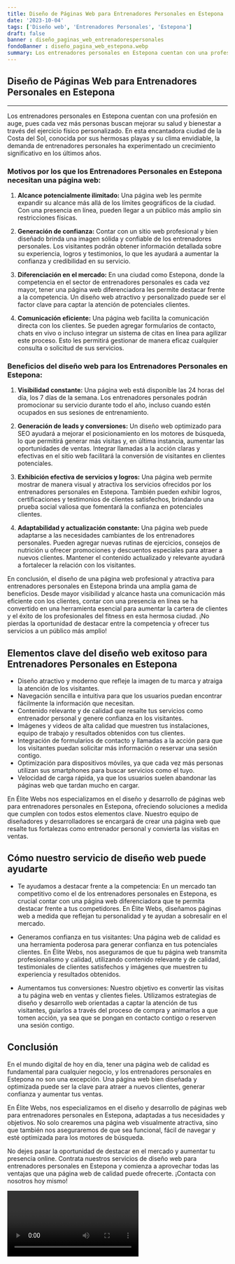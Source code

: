 ```yaml
---
title: Diseño de Páginas Web para Entrenadores Personales en Estepona
date: '2023-10-04'
tags: ['Diseño web', 'Entrenadores Personales', 'Estepona']
draft: false
banner : diseño_paginas_web_entrenadorespersonales
fondoBanner : diseño_pagina_web_estepona.webp
summary: Los entrenadores personales en Estepona cuentan con una profesión en auge, pues cada vez más personas buscan mejorar su salud y bienestar a través del ejercicio físico personalizado. En esta encantadora ciudad de la Costa del Sol, conocida por sus hermosas playas y su clima envidiable, la demanda de entrenadores personales ha experimentado un crecimiento significativo en los últimos años.
---
```


## **Diseño de Páginas Web para Entrenadores Personales en Estepona**
---

Los entrenadores personales en Estepona cuentan con una profesión en auge, pues cada vez más personas buscan mejorar su salud y bienestar a través del ejercicio físico personalizado. En esta encantadora ciudad de la Costa del Sol, conocida por sus hermosas playas y su clima envidiable, la demanda de entrenadores personales ha experimentado un crecimiento significativo en los últimos años.

### **Motivos por los que los Entrenadores Personales en Estepona necesitan una página web:**

1. **Alcance potencialmente ilimitado:** Una página web les permite expandir su alcance más allá de los límites geográficos de la ciudad. Con una presencia en línea, pueden llegar a un público más amplio sin restricciones físicas.

2. **Generación de confianza:** Contar con un sitio web profesional y bien diseñado brinda una imagen sólida y confiable de los entrenadores personales. Los visitantes podrán obtener información detallada sobre su experiencia, logros y testimonios, lo que les ayudará a aumentar la confianza y credibilidad en su servicio.

3. **Diferenciación en el mercado:** En una ciudad como Estepona, donde la competencia en el sector de entrenadores personales es cada vez mayor, tener una página web diferenciadora les permite destacar frente a la competencia. Un diseño web atractivo y personalizado puede ser el factor clave para captar la atención de potenciales clientes.

4. **Comunicación eficiente:** Una página web facilita la comunicación directa con los clientes. Se pueden agregar formularios de contacto, chats en vivo o incluso integrar un sistema de citas en línea para agilizar este proceso. Esto les permitirá gestionar de manera eficaz cualquier consulta o solicitud de sus servicios.

### **Beneficios del diseño web para los Entrenadores Personales en Estepona:**

1. **Visibilidad constante:** Una página web está disponible las 24 horas del día, los 7 días de la semana. Los entrenadores personales podrán promocionar su servicio durante todo el año, incluso cuando estén ocupados en sus sesiones de entrenamiento.

2. **Generación de leads y conversiones:** Un diseño web optimizado para SEO ayudará a mejorar el posicionamiento en los motores de búsqueda, lo que permitirá generar más visitas y, en última instancia, aumentar las oportunidades de ventas. Integrar llamadas a la acción claras y efectivas en el sitio web facilitará la conversión de visitantes en clientes potenciales.

3. **Exhibición efectiva de servicios y logros:** Una página web permite mostrar de manera visual y atractiva los servicios ofrecidos por los entrenadores personales en Estepona. También pueden exhibir logros, certificaciones y testimonios de clientes satisfechos, brindando una prueba social valiosa que fomentará la confianza en potenciales clientes.

4. **Adaptabilidad y actualización constante:** Una página web puede adaptarse a las necesidades cambiantes de los entrenadores personales. Pueden agregar nuevas rutinas de ejercicios, consejos de nutrición u ofrecer promociones y descuentos especiales para atraer a nuevos clientes. Mantener el contenido actualizado y relevante ayudará a fortalecer la relación con los visitantes.

En conclusión, el diseño de una página web profesional y atractiva para entrenadores personales en Estepona brinda una amplia gama de beneficios. Desde mayor visibilidad y alcance hasta una comunicación más eficiente con los clientes, contar con una presencia en línea se ha convertido en una herramienta esencial para aumentar la cartera de clientes y el éxito de los profesionales del fitness en esta hermosa ciudad. ¡No pierdas la oportunidad de destacar entre la competencia y ofrecer tus servicios a un público más amplio!

<GifSeo />

<Cta />

## Elementos clave del diseño web exitoso para Entrenadores Personales en Estepona

- Diseño atractivo y moderno que refleje la imagen de tu marca y atraiga la atención de los visitantes.
- Navegación sencilla e intuitiva para que los usuarios puedan encontrar fácilmente la información que necesitan.
- Contenido relevante y de calidad que resalte tus servicios como entrenador personal y genere confianza en los visitantes.
- Imágenes y videos de alta calidad que muestren tus instalaciones, equipo de trabajo y resultados obtenidos con tus clientes.
- Integración de formularios de contacto y llamadas a la acción para que los visitantes puedan solicitar más información o reservar una sesión contigo.
- Optimización para dispositivos móviles, ya que cada vez más personas utilizan sus smartphones para buscar servicios como el tuyo.
- Velocidad de carga rápida, ya que los usuarios suelen abandonar las páginas web que tardan mucho en cargar.

En Élite Webs nos especializamos en el diseño y desarrollo de páginas web para entrenadores personales en Estepona, ofreciendo soluciones a medida que cumplen con todos estos elementos clave. Nuestro equipo de diseñadores y desarrolladores se encargará de crear una página web que resalte tus fortalezas como entrenador personal y convierta las visitas en ventas.

## Cómo nuestro servicio de diseño web puede ayudarte

- Te ayudamos a destacar frente a la competencia: En un mercado tan competitivo como el de los entrenadores personales en Estepona, es crucial contar con una página web diferenciadora que te permita destacar frente a tus competidores. En Élite Webs, diseñamos páginas web a medida que reflejan tu personalidad y te ayudan a sobresalir en el mercado.

- Generamos confianza en tus visitantes: Una página web de calidad es una herramienta poderosa para generar confianza en tus potenciales clientes. En Élite Webs, nos aseguramos de que tu página web transmita profesionalismo y calidad, utilizando contenido relevante y de calidad, testimoniales de clientes satisfechos y imágenes que muestren tu experiencia y resultados obtenidos.

- Aumentamos tus conversiones: Nuestro objetivo es convertir las visitas a tu página web en ventas y clientes fieles. Utilizamos estrategias de diseño y desarrollo web orientadas a captar la atención de tus visitantes, guiarlos a través del proceso de compra y animarlos a que tomen acción, ya sea que se pongan en contacto contigo o reserven una sesión contigo.

## Conclusión

En el mundo digital de hoy en día, tener una página web de calidad es fundamental para cualquier negocio, y los entrenadores personales en Estepona no son una excepción. Una página web bien diseñada y optimizada puede ser la clave para atraer a nuevos clientes, generar confianza y aumentar tus ventas.

En Élite Webs, nos especializamos en el diseño y desarrollo de páginas web para entrenadores personales en Estepona, adaptadas a tus necesidades y objetivos. No solo crearemos una página web visualmente atractiva, sino que también nos aseguraremos de que sea funcional, fácil de navegar y esté optimizada para los motores de búsqueda.

No dejes pasar la oportunidad de destacar en el mercado y aumentar tu presencia online. Contrata nuestros servicios de diseño web para entrenadores personales en Estepona y comienza a aprovechar todas las ventajas que una página web de calidad puede ofrecerte. ¡Contacta con nosotros hoy mismo!

<Video />

<CtaBot job='Entrenadores Personales' city='Estepona'/>

<Gmaps query='Estepona+españa+maps' />